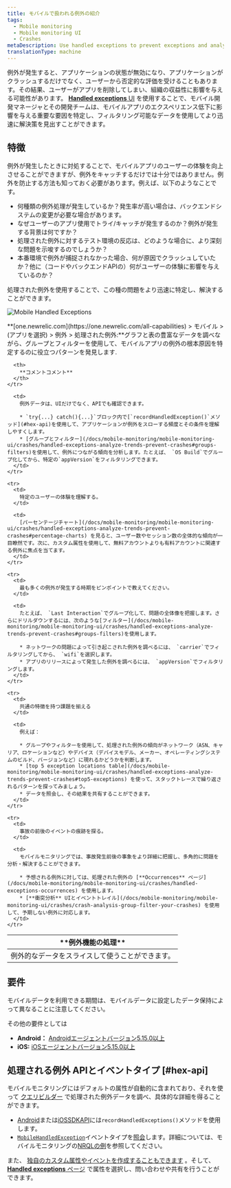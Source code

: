 ```yaml
---
title: モバイルで扱われる例外の紹介
tags:
  - Mobile monitoring
  - Mobile monitoring UI
  - Crashes
metaDescription: Use handled exceptions to prevent exceptions and analyze detailed contextual information to understand why apps ended in a try/catch.
translationType: machine
---
```



例外が発生すると、アプリケーションの状態が無効になり、アプリケーションがクラッシュするだけでなく、ユーザーから否定的な評価を受けることもあります。その結果、ユーザーがアプリを削除してしまい、組織の収益性に影響を与える可能性があります。 [**Handled exceptions** UI](/docs/mobile-monitoring/mobile-monitoring-ui/crashes/handled-exceptions-analyze-trends-prevent-crashes) を使用することで、モバイル開発マネージャとその開発チームは、モバイルアプリのエクスペリエンス低下に影響を与える重要な要因を特定し、フィルタリング可能なデータを使用してより迅速に解決策を見出すことができます。

## 特徴

例外が発生したときに対処することで、モバイルアプリのユーザーの体験を向上させることができますが、例外をキャッチするだけでは十分ではありません。例外を防止する方法も知っておく必要があります。例えば、以下のようなことです。

* 何種類の例外処理が発生しているか？発生率が高い場合は、バックエンドシステムの変更が必要な場合があります。
* なぜユーザーのアプリ使用でトライ/キャッチが発生するのか？例外が発生する背景は何ですか？
* 処理された例外に対するテスト環境の反応は、どのような場合に、より深刻な問題を示唆するのでしょうか？
* 本番環境で例外が捕捉されなかった場合、何が原因でクラッシュしていたか？他に（コードやバックエンドAPIの）何がユーザーの体験に影響を与えているのか？

処理された例外を使用することで、この種の問題をより迅速に特定し、解決することができます。

<img
  title="Mobile Handled Exceptions"
  alt="Mobile Handled Exceptions"
  src={mobileHandledExceptionsSummary}
/>

<figcaption>
  **[one.newrelic.com](https://one.newrelic.com/all-capabilities) > モバイル > (アプリを選択) > 例外 > 処理された例外:**グラフと表の豊富なデータを調べながら、グループとフィルターを使用して、モバイルアプリの例外の根本原因を特定するのに役立つパターンを発見します.
</figcaption>

<table>
  <thead>
    <tr>
      <th style={{ width: "200px" }}>
        **例外機能の処理**
      </th>

      <th>
        **コメントコメント**
      </th>
    </tr>
  </thead>

  <tbody>
    <tr>
      <td>
        例外的なデータをスライスして使うことができます。
      </td>

      <td>
        例外データは、UIだけでなく、APIでも確認できます。

        * `try{...} catch(){...}`ブロック内で[`recordHandledException()`メソッド](#hex-api)を使用して、アプリケーションが例外をスローする頻度とその条件を理解しやすくします。
        * [グループとフィルター](/docs/mobile-monitoring/mobile-monitoring-ui/crashes/handled-exceptions-analyze-trends-prevent-crashes#groups-filters)を使用して、例外につながる傾向を分析します。たとえば、 `OS Build`でグループ化してから、特定の`appVersion`をフィルタリングできます。
      </td>
    </tr>

    <tr>
      <td>
        特定のユーザーの体験を理解する。
      </td>

      <td>
        [パーセンテージチャート](/docs/mobile-monitoring/mobile-monitoring-ui/crashes/handled-exceptions-analyze-trends-prevent-crashes#percentage-charts) を見ると、ユーザー数やセッション数の全体的な傾向が一目瞭然です。次に、カスタム属性を使用して、無料アカウントよりも有料アカウントに関連する例外に焦点を当てます。
      </td>
    </tr>

    <tr>
      <td>
        最も多くの例外が発生する時期をピンポイントで教えてください。
      </td>

      <td>
        たとえば、 `Last Interaction`でグループ化して、問題の全体像を把握します。さらにドリルダウンするには、次のような[フィルター](/docs/mobile-monitoring/mobile-monitoring-ui/crashes/handled-exceptions-analyze-trends-prevent-crashes#groups-filters)を使用します。

        * ネットワークの問題によって引き起こされた例外を調べるには、 `carrier`でフィルタリングしてから、 `wifi`を選択します。
        * アプリのリリースによって発生した例外を調べるには、 `appVersion`でフィルタリングします。
      </td>
    </tr>

    <tr>
      <td>
        共通の特徴を持つ課題を揃える
      </td>

      <td>
        例えば：

        * グループやフィルターを使用して、処理された例外の傾向がネットワーク（ASN、キャリア、ロケーションなど）やデバイス（デバイスモデル、メーカー、オペレーティングシステムのビルド、バージョンなど）に現れるかどうかを判断します。
        * [top 5 exception locations table](/docs/mobile-monitoring/mobile-monitoring-ui/crashes/handled-exceptions-analyze-trends-prevent-crashes#top5-exceptions) を使って、スタックトレースで繰り返されるパターンを探ってみましょう。
        * データを照会し、その結果を共有することができます。
      </td>
    </tr>

    <tr>
      <td>
        事故の前後のイベントの痕跡を探る。
      </td>

      <td>
        モバイルモニタリングでは、事故発生前後の事象をより詳細に把握し、多角的に問題を分析・解決することができます。

        * 予想される例外に対しては、処理された例外の [**Occurrences** ページ](/docs/mobile-monitoring/mobile-monitoring-ui/crashes/handled-exceptions-occurrences) を使用します。
        * [**衝突分析** UIとイベントトレイル](/docs/mobile-monitoring/mobile-monitoring-ui/crashes/crash-analysis-group-filter-your-crashes) を使用して、予期しない例外に対応します。
      </td>
    </tr>
  </tbody>
</table>

## 要件

<Callout variant="tip">
  モバイルデータを利用できる期間は、モバイルデータに設定したデータ保持によって異なることに注意してください。
</Callout>

その他の要件としては

* **Android：** [Androidエージェントバージョン5.15.0以上](/docs/release-notes/mobile-release-notes/android-release-notes)
* **iOS:** [iOSエージェントバージョン5.15.0以上](/docs/release-notes/mobile-release-notes/ios-release-notes)

## 処理される例外 APIとイベントタイプ [#hex-api]

モバイルモニタリングにはデフォルトの属性が自動的に含まれており、それを使って [クエリビルダー](/docs/insights/use-insights-ui/getting-started/introduction-new-relic-insights) で処理された例外データを調べ、具体的な詳細を得ることができます。

* [Android](/docs/mobile-monitoring/new-relic-mobile-android/android-sdk-api/recordhandledexception-android-sdk-api)または[iOSSDKAPI](/docs/mobile-monitoring/new-relic-mobile-ios/ios-sdk-api/record-handled-exception)には`recordHandledExceptions()`メソッドを使用します。
* [`MobileHandledException`](/docs/insights/insights-data-sources/default-data/mobile-events-attributes#mobilehandledexception-attributes)イベントタイプを[照会](/docs/insights/nrql-new-relic-query-language/using-nrql/query-page-create-edit-nrql-queries)します。詳細については、モバイルモニタリングの[NRQLの例](/docs/insights/nrql-new-relic-query-language/nrql-query-examples/insights-query-examples-new-relic-mobile#mobilehandledexception-examples)を参照してください。

また、 [独自のカスタム属性やイベントを作成することもできます](/docs/mobile-monitoring/new-relic-mobile/maintenance/add-custom-data-new-relic-mobile) 。そして、 [**Handled exceptions** ページ](/docs/mobile-monitoring/mobile-monitoring-ui/crashes/handled-exceptions-analyze-trends-prevent-crashes) で属性を選択し、問い合わせや共有を行うことができます。
